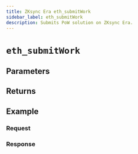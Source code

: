 ```yaml
---
title: ZKsync Era eth_submitWork
sidebar_label: eth_submitWork
description: Submits PoW solution on ZKsync Era.
---
```




# `eth_submitWork`

<Description />

## Parameters


<Params />

## Returns


<Returns />

## Example


<Example />

### Request


<Request />

### Response


<Response />
